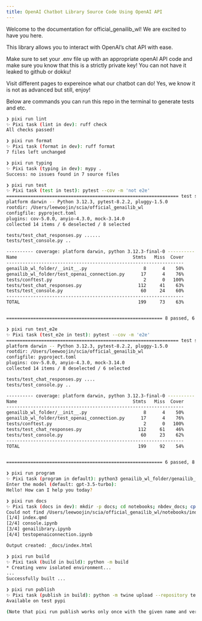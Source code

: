 ```yaml
---
title: OpenAI Chatbot Library Source Code Using OpenAI API
---
```


Welcome to the documentation for official_genailib_wl! We are excited to have you here.

This library allows you to interact with OpenAI's chat API with ease.

Make sure to set your .env file up with an appropriate openAI API code and make sure you know that this is a strictly private key!
You can not have it leaked to github or dokku!

Visit different pages to expereince what our chatbot can do!
Yes, we know it is not as advanced but still, enjoy!

Below are commands you can run this repo in the terminal to generate tests and etc.

```bash
❯ pixi run lint
✨ Pixi task (lint in dev): ruff check
All checks passed!

❯ pixi run format
✨ Pixi task (format in dev): ruff format
7 files left unchanged

❯ pixi run typing
✨ Pixi task (typing in dev): mypy .
Success: no issues found in 7 source files

❯ pixi run test
✨ Pixi task (test in test): pytest --cov -m 'not e2e'
================================================================ test session starts ================================================================
platform darwin -- Python 3.12.3, pytest-8.2.2, pluggy-1.5.0
rootdir: /Users/leewoojin/scia/official_genailib_wl
configfile: pyproject.toml
plugins: cov-5.0.0, anyio-4.3.0, mock-3.14.0
collected 14 items / 6 deselected / 8 selected

tests/test_chat_responses.py ......                                                                                                           [ 75%]
tests/test_console.py ..                                                                                                                      [100%]

---------- coverage: platform darwin, python 3.12.3-final-0 ----------
Name                                           Stmts   Miss  Cover
------------------------------------------------------------------
genailib_wl_folder/__init__.py                     8      4    50%
genailib_wl_folder/test_openai_connection.py      17      4    76%
tests/conftest.py                                  2      0   100%
tests/test_chat_responses.py                     112     41    63%
tests/test_console.py                             60     24    60%
------------------------------------------------------------------
TOTAL                                            199     73    63%


========================================================== 8 passed, 6 deselected in 2.32s ==========================================================

❯ pixi run test_e2e
✨ Pixi task (test_e2e in test): pytest --cov -m 'e2e'
================================================================ test session starts ================================================================
platform darwin -- Python 3.12.3, pytest-8.2.2, pluggy-1.5.0
rootdir: /Users/leewoojin/scia/official_genailib_wl
configfile: pyproject.toml
plugins: cov-5.0.0, anyio-4.3.0, mock-3.14.0
collected 14 items / 8 deselected / 6 selected

tests/test_chat_responses.py ....                                                                                                             [ 66%]
tests/test_console.py ..                                                                                                                      [100%]

---------- coverage: platform darwin, python 3.12.3-final-0 ----------
Name                                           Stmts   Miss  Cover
------------------------------------------------------------------
genailib_wl_folder/__init__.py                     8      4    50%
genailib_wl_folder/test_openai_connection.py      17      4    76%
tests/conftest.py                                  2      0   100%
tests/test_chat_responses.py                     112     61    46%
tests/test_console.py                             60     23    62%
------------------------------------------------------------------
TOTAL                                            199     92    54%


========================================================== 6 passed, 8 deselected in 4.54s ==========================================================

❯ pixi run program
✨ Pixi task (program in default): python3 genailib_wl_folder/genailib_wl_file.py
Enter the model (default: gpt-3.5-turbo):
Hello! How can I help you today?

❯ pixi run docs
✨ Pixi task (docs in dev): mkdir -p docs; cd notebooks; nbdev_docs; cp -r _docs/* ../docs/; cd ..
Could not find /Users/leewoojin/scia/official_genailib_wl/notebooks/index.ipynb
[1/4] index.qmd
[2/4] console.ipynb
[3/4] genailibrary.ipynb
[4/4] testopenaiconnection.ipynb

Output created: _docs/index.html

❯ pixi run build
✨ Pixi task (build in build): python -m build
* Creating venv isolated environment...
...
Successfully built ...

❯ pixi run publish
✨ Pixi task (publish in build): python -m twine upload --repository testpypi dist/*
Available on test pypi

(Note that pixi run publish works only once with the given name and version due to their publishing policy)
```
